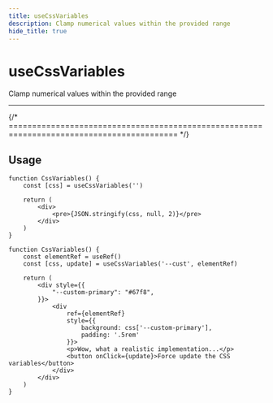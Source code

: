 ```yaml
---
title: useCssVariables
description: Clamp numerical values within the provided range
hide_title: true
---
```




<MainText>
<h1>useCssVariables</h1>
Clamp numerical values within the provided range
</MainText>


<StatusBadge status={1} />

<br />
<hr />
{/* ========================================================================================== */}


## Usage



<Tabs>

<TabItem value='simple' label='Simple'>

```tsx live
function CssVariables() {
    const [css] = useCssVariables('')

    return (
        <div>
            <pre>{JSON.stringify(css, null, 2)}</pre>
        </div>
    )
}
```

</TabItem>

<TabItem value='adv' label='Advanced'>

```tsx live
function CssVariables() {
    const elementRef = useRef()
    const [css, update] = useCssVariables('--cust', elementRef)

    return (
        <div style={{
            "--custom-primary": "#67f8",
        }}>
            <div 
                ref={elementRef} 
                style={{ 
                    background: css['--custom-primary'], 
                    padding: '.5rem' 
                }}>
                <p>Wow, what a realistic implementation...</p>
                <button onClick={update}>Force update the CSS variables</button>
            </div>
        </div>
    )
}
```

</TabItem>
</Tabs>
